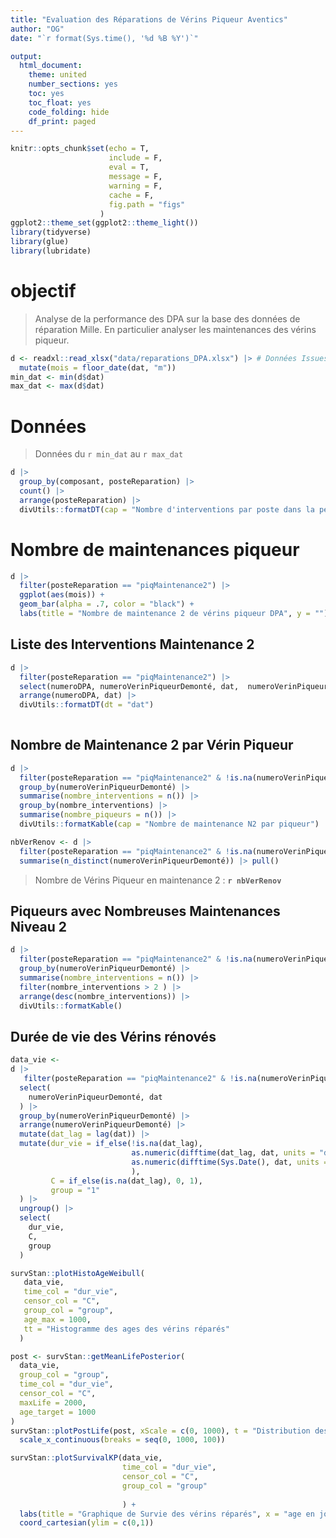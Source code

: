 ```yaml
---
title: "Evaluation des Réparations de Vérins Piqueur Aventics"
author: "OG"
date: "`r format(Sys.time(), '%d %B %Y')`"

output:
  html_document:
    theme: united
    number_sections: yes
    toc: yes
    toc_float: yes
    code_folding: hide
    df_print: paged
---
```


```r
knitr::opts_chunk$set(echo = T,
                      include = F,
                      eval = T,
                      message = F,
                      warning = F,
                      cache = F,
                      fig.path = "figs"
                    )
ggplot2::theme_set(ggplot2::theme_light())
library(tidyverse)
library(glue)
library(lubridate)
```

# objectif

> Analyse de la performance des DPA sur la base des données de
> réparation Mille. En particulier analyser les maintenances des vérins
> piqueur.

```r
d <- readxl::read_xlsx("data/reparations_DPA.xlsx") |> # Données Issues de l'app Suivi reparations DPA
  mutate(mois = floor_date(dat, "m"))
min_dat <- min(d$dat)
max_dat <- max(d$dat)
```

# Données

> Données du `r min_dat` au `r max_dat`

```r
d |> 
  group_by(composant, posteReparation) |> 
  count() |> 
  arrange(posteReparation) |> 
  divUtils::formatDT(cap = "Nombre d'interventions par poste dans la période")
```

# Nombre de maintenances piqueur

```r
d |> 
  filter(posteReparation == "piqMaintenance2") |> 
  ggplot(aes(mois)) +
  geom_bar(alpha = .7, color = "black") +
  labs(title = "Nombre de maintenance 2 de vérins piqueur DPA", y = "")
```

## Liste des Interventions Maintenance 2

```r
d |> 
  filter(posteReparation == "piqMaintenance2") |> 
  select(numeroDPA, numeroVerinPiqueurDemonté, dat,  numeroVerinPiqueurMonté, posteReparation) |>
  arrange(numeroDPA, dat) |> 
  divUtils::formatDT(dt = "dat")
 
```

## Nombre de Maintenance 2 par Vérin Piqueur

```r
d |> 
  filter(posteReparation == "piqMaintenance2" & !is.na(numeroVerinPiqueurDemonté)) |> 
  group_by(numeroVerinPiqueurDemonté) |> 
  summarise(nombre_interventions = n()) |> 
  group_by(nombre_interventions) |> 
  summarise(nombre_piqueurs = n()) |> 
  divUtils::formatKable(cap = "Nombre de maintenance N2 par piqueur")
```

```r
nbVerRenov <- d |> 
  filter(posteReparation == "piqMaintenance2" & !is.na(numeroVerinPiqueurDemonté)) |> 
  summarise(n_distinct(numeroVerinPiqueurDemonté)) |> pull() 
```

> Nombre de Vérins Piqueur en maintenance 2 : **`r nbVerRenov`**

## Piqueurs avec Nombreuses Maintenances Niveau 2

```r
d |> 
  filter(posteReparation == "piqMaintenance2" & !is.na(numeroVerinPiqueurDemonté)) |> 
  group_by(numeroVerinPiqueurDemonté) |> 
  summarise(nombre_interventions = n()) |> 
  filter(nombre_interventions > 2 ) |> 
  arrange(desc(nombre_interventions)) |> 
  divUtils::formatKable()
```

## Durée de vie des Vérins rénovés

```r
data_vie <- 
d |> 
   filter(posteReparation == "piqMaintenance2" & !is.na(numeroVerinPiqueurDemonté)) |> 
  select(
    numeroVerinPiqueurDemonté, dat
  ) |>
  group_by(numeroVerinPiqueurDemonté) |> 
  arrange(numeroVerinPiqueurDemonté) |> 
  mutate(dat_lag = lag(dat)) |> 
  mutate(dur_vie = if_else(!is.na(dat_lag),
                           as.numeric(difftime(dat_lag, dat, units = "days")),
                           as.numeric(difftime(Sys.Date(), dat, units = "days"))
                           ),
         C = if_else(is.na(dat_lag), 0, 1),
         group = "1"
  ) |> 
  ungroup() |> 
  select(
    dur_vie,
    C,
    group
  )
```

```r
survStan::plotHistoAgeWeibull(
   data_vie,
   time_col = "dur_vie",
   censor_col = "C",
   group_col = "group",
   age_max = 1000,
   tt = "Histogramme des ages des vérins réparés"
  )
```

```r
post <- survStan::getMeanLifePosterior(
  data_vie,
  group_col = "group",
  time_col = "dur_vie",
  censor_col = "C",
  maxLife = 2000,
  age_target = 1000
)
survStan::plotPostLife(post, xScale = c(0, 1000), t = "Distribution des durées de vie moyennes des  vérins piqueurs réparés") +
  scale_x_continuous(breaks = seq(0, 1000, 100)) 
```

```r
survStan::plotSurvivalKP(data_vie,
                         time_col = "dur_vie",
                         censor_col = "C",
                         group_col = "group"
                         
                         ) +
  labs(title = "Graphique de Survie des vérins réparés", x = "age en jours") +
  coord_cartesian(ylim = c(0,1))
```
